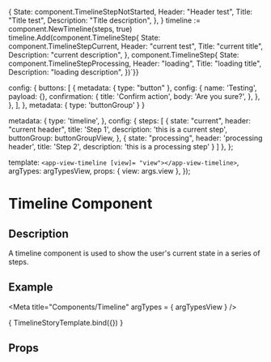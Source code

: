 
  {
    State:       component.TimelineStepNotStarted,
    Header:      "Header test",
    Title:       "Title test",
    Description: "Title description",
  },
}
timeline := component.NewTimeline(steps, true)
timeline.Add(component.TimelineStep{
  State:       component.TimelineStepCurrent,
  Header:      "current test",
  Title:       "current title",
  Description: "current description",
}, component.TimelineStep{
  State:       component.TimelineStepProcessing,
  Header:      "loading",
  Title:       "loading title",
  Description: "loading description",
})`}}

  config: {
    buttons: [
        {
          metadata: {
            type: "button"
          },
          config: {
            name: 'Testing',
            payload: {},
            confirmation: {
              title: 'Confirm action',
              body: 'Are you sure?',
            },
          },
        },
      ],
  },
  metadata: {
    type: 'buttonGroup'
  }
}

  metadata: {
    type: 'timeline',
  },
  config: {
    steps: [
      {
        state: "current",
        header: "current header",
        title: 'Step 1',
        description: 'this is a current step',
        buttonGroup: buttonGroupView,
      },
      {
        state: "processing",
        header: 'processing header',
        title: 'Step 2',
        description: 'this is a processing step'
      }
    ]
  },
};

  template: `<app-view-timeline [view]= "view"></app-view-timeline>`,
  argTypes: argTypesView,
  props: { view: args.view },
});

<h1>Timeline Component</h1>
<h2>Description</h2>

<p>A timeline component is used to show the user's current state in a series of steps.</p>

<h2>Example</h2>

<Meta title="Components/Timeline" argTypes = { argTypesView } />

<Canvas withToolbar>
  <Story name="Timeline component"
         parameters={{ docs: timelineDocs }}
         args= {{ view: timelineView, }}>
    { TimelineStoryTemplate.bind({}) }
  </Story>
</Canvas>

<h2>Props</h2>
<ArgsTable story = "Timeline component" />
